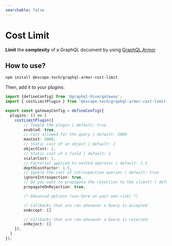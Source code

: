 ```yaml
---
searchable: false
---
```



# Cost Limit

**Limit** the **complexity** of a GraphQL document by using
[GraphQL Armor](https://escape.tech/graphql-armor/docs/plugins/cost-limit)

## How to use?

```sh npm2yarn
npm install @escape.tech/graphql-armor-cost-limit
```

Then, add it to your plugins:

```ts filename="gateway.config.ts"
import {defineConfig} from '@graphql-hive/gateway';
import { costLimitPlugin } from '@escape.tech/graphql-armor-cost-limit';

export const gatewayConfig = defineConfig({
  plugins: () => [
    costLimitPlugin({
        // Toogle the plugin | default: true
        enabled: true,
        // Cost allowed for the query | default: 5000
        maxCost: 5000,
        // Static cost of an object | default: 2
        objectCost: 2,
        // Static cost of a field | default: 1
        scalarCost: 1,
        // Factorial applied to nested operator | default: 1.5
        depthCostFactor: 1.5,
        // Ignore the cost of introspection queries | default: true
        ignoreIntrospection: true,
        // Do you want to propagate the rejection to the client? | default: true
        propagateOnRejection: true,

        /* Advanced options (use here on your own risk) */

        // Callbacks that are ran whenever a Query is accepted
        onAccept: []

        // Callbacks that are ran whenever a Query is rejected
        onReject: []
    }),
  ]
});
```
